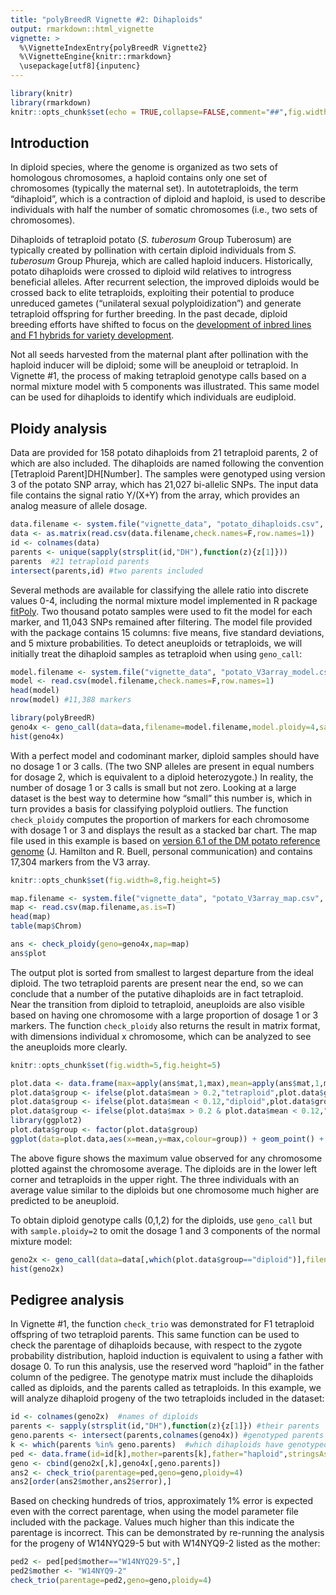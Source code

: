 ```yaml
---
title: "polyBreedR Vignette #2: Dihaploids"
output: rmarkdown::html_vignette
vignette: >
  %\VignetteIndexEntry{polyBreedR Vignette2}
  %\VignetteEngine{knitr::rmarkdown}
  \usepackage[utf8]{inputenc}
---
```


```r
library(knitr)
library(rmarkdown)
knitr::opts_chunk$set(echo = TRUE,collapse=FALSE,comment="##",fig.width=5,fig.height=5)
```

## Introduction
In diploid species, where the genome is organized as two sets of homologous chromosomes, a haploid contains only one set of chromosomes (typically the maternal set). In autotetraploids, the term "dihaploid", which is a contraction of diploid and haploid, is used to describe individuals with half the number of somatic chromosomes (i.e., two sets of chromosomes). 

Dihaploids of tetraploid potato (*S. tuberosum* Group Tuberosum) are typically created by pollination with certain diploid individuals from *S. tuberosum* Group Phureja, which are called haploid inducers. Historically, potato dihaploids were crossed to diploid wild relatives to introgress beneficial alleles. After recurrent selection, the improved diploids would be crossed back to elite tetraploids, exploiting their potential to produce unreduced gametes ("unilateral sexual polyploidization") and generate tetraploid offspring for further breeding. In the past decade, diploid breeding efforts have shifted to focus on the [development of inbred lines and F1 hybrids for variety development](https://potatov2.github.io/). 

Not all seeds harvested from the maternal plant after pollination with the haploid inducer will be diploid; some will be aneuploid or tetraploid. In Vignette #1, the process of making tetraploid genotype calls based on a normal mixture model with 5 components was illustrated. This same model can be used for dihaploids to identify which individuals are eudiploid.

## Ploidy analysis
Data are provided for 158 potato dihaploids from 21 tetraploid parents, 2 of which are also included. The dihaploids are named following the convention [Tetraploid Parent]DH[Number]. The samples were genotyped using version 3 of the potato SNP array, which has 21,027 bi-allelic SNPs. The input data file contains the signal ratio Y/(X+Y) from the array, which provides an analog measure of allele dosage. 
```r
data.filename <- system.file("vignette_data", "potato_dihaploids.csv", package = "polyBreedR")
data <- as.matrix(read.csv(data.filename,check.names=F,row.names=1))
id <- colnames(data)
parents <- unique(sapply(strsplit(id,"DH"),function(z){z[1]}))
parents  #21 tetraploid parents
intersect(parents,id) #two parents included
```

Several methods are available for classifying the allele ratio into discrete values 0-4, including the normal mixture model implemented in R package [fitPoly](https://cran.r-project.org/web/packages/fitPoly/index.html). Two thousand potato samples were used to fit the model for each marker, and 11,043 SNPs remained after filtering. The model file provided with the package contains 15 columns: five means, five standard deviations, and 5 mixture probabilities. To detect aneuploids or tetraploids, we will initially treat the dihaploid samples as tetraploid when using `geno_call`:
```r
model.filename <- system.file("vignette_data", "potato_V3array_model.csv", package = "polyBreedR")
model <- read.csv(model.filename,check.names=F,row.names=1)
head(model)
nrow(model) #11,388 markers

library(polyBreedR)
geno4x <- geno_call(data=data,filename=model.filename,model.ploidy=4,sample.ploidy=4)
hist(geno4x)
```

With a perfect model and codominant marker, diploid samples should have no dosage 1 or 3 calls. (The two SNP alleles are present in equal numbers for dosage 2, which is equivalent to a diploid heterozygote.) In reality, the number of dosage 1 or 3 calls is small but not zero. Looking at a large dataset is the best way to determine how "small" this number is, which in turn provides a basis for classifying polyploid outliers. The function `check_ploidy` computes the proportion of markers for each chromosome with dosage 1 or 3 and displays the result as a stacked bar chart. The map file used in this example is based on [version 6.1 of the DM potato reference genome](http://solanaceae.plantbiology.msu.edu/dm_v6_1_download.shtml) (J. Hamilton and R. Buell, personal communication) and contains 17,304 markers from the V3 array.

```r
knitr::opts_chunk$set(fig.width=8,fig.height=5)
```
```r
map.filename <- system.file("vignette_data", "potato_V3array_map.csv", package = "polyBreedR")
map <- read.csv(map.filename,as.is=T)
head(map)
table(map$Chrom)

ans <- check_ploidy(geno=geno4x,map=map)
ans$plot
```

The output plot is sorted from smallest to largest departure from the ideal diploid. The two tetraploid parents are present near the end, so we can conclude that a number of the putative dihaploids are in fact tetraploid. Near the transition from diploid to tetraploid, aneuploids are also visible based on having one chromosome with a large proportion of dosage 1 or 3 markers. The function `check_ploidy` also returns the result in matrix format, with dimensions individual x chromosome, which can be analyzed to see the aneuploids more clearly.  

```r
knitr::opts_chunk$set(fig.width=5,fig.height=5)
```
```r
plot.data <- data.frame(max=apply(ans$mat,1,max),mean=apply(ans$mat,1,mean),group="ambiguous",stringsAsFactors = F)
plot.data$group <- ifelse(plot.data$mean > 0.2,"tetraploid",plot.data$group)
plot.data$group <- ifelse(plot.data$mean < 0.12,"diploid",plot.data$group)
plot.data$group <- ifelse(plot.data$max > 0.2 & plot.data$mean < 0.12,"aneuploid",plot.data$group)
library(ggplot2)
plot.data$group <- factor(plot.data$group)
ggplot(data=plot.data,aes(x=mean,y=max,colour=group)) + geom_point() + geom_abline(slope=1,intercept=0) + coord_fixed(ratio=1) + xlab("Chrom Average") + ylab("Chrom Maximum") + scale_color_brewer(palette="Set2", name="")
```

The above figure shows the maximum value observed for any chromosome plotted against the chromosome average. The diploids are in the lower left corner and tetraploids in the upper right. The three individuals with an average value similar to the diploids but one chromosome much higher are predicted to be aneuploid. 

To obtain diploid genotype calls (0,1,2) for the diploids, use `geno_call` but with `sample.ploidy=2` to omit the dosage 1 and 3 components of the normal mixture model:
```r
geno2x <- geno_call(data=data[,which(plot.data$group=="diploid")],filename=model.filename,model.ploidy=4,sample.ploidy=2)
hist(geno2x)
```

## Pedigree analysis
In Vignette #1, the function `check_trio` was demonstrated for F1 tetraploid offspring of two tetraploid parents. This same function can be used to check the parentage of dihaploids because, with respect to the zygote probability distribution, haploid induction is equivalent to using a father with dosage 0. To run this analysis, use the reserved word "haploid" in the father column of the pedigree. The genotype matrix must include the dihaploids called as diploids, and the parents called as tetraploids. In this example, we will analyze dihaploid progeny of the two tetraploids included in the dataset:
```r
id <- colnames(geno2x)  #names of diploids
parents <- sapply(strsplit(id,"DH"),function(z){z[1]}) #their parents
geno.parents <- intersect(parents,colnames(geno4x)) #genotyped parents
k <- which(parents %in% geno.parents)  #which dihaploids have genotyped parents
ped <- data.frame(id=id[k],mother=parents[k],father="haploid",stringsAsFactors = F)
geno <- cbind(geno2x[,k],geno4x[,geno.parents])
ans2 <- check_trio(parentage=ped,geno=geno,ploidy=4)
ans2[order(ans2$mother,ans2$error),]
```

Based on checking hundreds of trios, approximately 1% error is expected even with the correct parentage, when using the model parameter file included with the package. Values much higher than this indicate the parentage is incorrect. This can be demonstrated by re-running the analysis for the progeny of W14NYQ29-5 but with W14NYQ9-2 listed as the mother:
```r
ped2 <- ped[ped$mother=="W14NYQ29-5",]
ped2$mother <- "W14NYQ9-2"
check_trio(parentage=ped2,geno=geno,ploidy=4)
```

